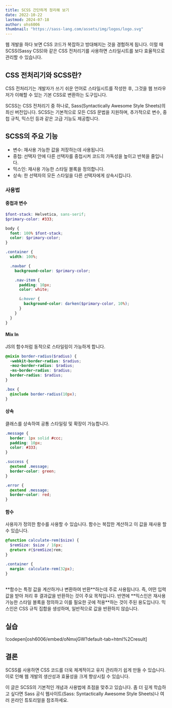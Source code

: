 ```yaml
---
title: SCSS 간단하게 정리해 보기
date: 2022-10-22
lastmod: 2024-07-18
author: ohs6006
thumbnail: "https://sass-lang.com/assets/img/logos/logo.svg"
---
```


웹 개발을 하다 보면 CSS 코드가 복잡하고 방대해지는 것을 경험하게 됩니다. 이럴 때 SCSS(Sassy CSS)와 같은 CSS 전처리기를 사용하면 스타일시트를 보다 효율적으로 관리할 수 있습니다.

## CSS 전처리기와 SCSS란?

CSS 전처리기는 개발자가 쓰기 쉬운 언어로 스타일시트를 작성한 후, 그것을 웹 브라우저가 이해할 수 있는 기본 CSS로 변환하는 도구입니다.

SCSS는 CSS 전처리기 중 하나로, Sass(Syntactically Awesome Style Sheets)의 최신 버전입니다. SCSS는 기본적으로 모든 CSS 문법을 지원하며, 추가적으로 변수, 중첩 규칙, 믹스인 등과 같은 고급 기능도 제공합니다.

## SCSS의 주요 기능

- 변수: 재사용 가능한 값을 저장하는데 사용됩니다.
- 중첩: 선택자 안에 다른 선택자를 중첩시켜 코드의 가독성을 높이고 반복을 줄입니다.
- 믹스인: 재사용 가능한 스타일 블록을 정의합니다.
- 상속: 한 선택자의 모든 스타일을 다른 선택자에게 상속시킵니다.

### 사용법

#### 중첩과 변수

```scss
$font-stack: Helvetica, sans-serif;
$primary-color: #333;

body {
  font: 100% $font-stack;
  color: $primary-color;
}

.container {
  width: 100%;

  .navbar {
    background-color: $primary-color;

    .nav-item {
      padding: 10px;
      color: white;

      &:hover {
        background-color: darken($primary-color, 10%);
      }
    }
  }
}
```

#### Mix In

JS의 함수처럼 동적으로 스타일링이 가능하게 합니다.

```scss
@mixin border-radius($radius) {
  -webkit-border-radius: $radius;
  -moz-border-radius: $radius;
  -ms-border-radius: $radius;
  border-radius: $radius;
}

.box {
  @include border-radius(10px);
}
```

#### 상속

클래스를 상속하여 공통 스타일링 및 확장이 가능합니다.

```scss
.message {
  border: 1px solid #ccc;
  padding: 10px;
  color: #333;
}

.success {
  @extend .message;
  border-color: green;
}

.error {
  @extend .message;
  border-color: red;
}
```

#### 함수

사용자가 정의한 함수를 사용할 수 있습니다. 함수는 복잡한 계산하고 이 값을 재사용 할 수 있습니다.

```scss
@function calculate-rem($size) {
  $remSize: $size / 16px;
  @return #{$remSize}rem;
}

.container {
  margin: calculate-rem(32px);
}
```

<Callout type="info" title=" ⭐ 그러면 함수랑 다른점이 뭔가요?">

  <br />
  **함수는 특정 값을 계산하거나 변환하여 반환**하는데 주로 사용됩니다. 즉, 어떤
  입력값을 받아 처리 후 결과값을 반환하는 것이 주요 목적입니다. 반면에
  **믹스인은 재사용 가능한 스타일 블록을 정의하고 이를 필요한 곳에 적용**하는
  것이 주된 용도입니다. 믹스인은 CSS 규칙 집합을 생성하며, 일반적으로 값을
  반환하지 않습니다.
</Callout>

## 실습

!codepen[osh6006/embed/oNmxjGW?default-tab=html%2Cresult]

## 결론

SCSS를 사용하면 CSS 코드를 더욱 체계적이고 유지 관리하기 쉽게 만들 수 있습니다. 이로 인해 웹 개발의 생산성과 효율성을 크게 향상시킬 수 있습니다.

이 글은 SCSS의 기본적인 개념과 사용법에 초점을 맞추고 있습니다. 좀 더 깊게 학습하고 싶다면 Sass 공식 웹사이트(Sass: Syntactically Awesome Style Sheets)나 여러 온라인 튜토리얼을 참조하세요.

